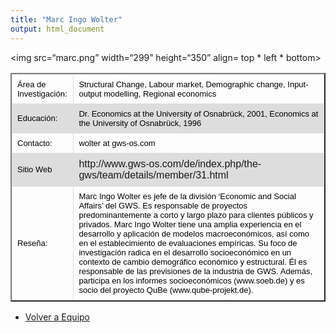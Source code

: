 ```yaml
---
title: "Marc Ingo Wolter"
output: html_document
---
```

         
<html>
<head>
<style>
table {
    font-family: arial, sans-serif;
    border-collapse: collapse;
    width: 100%;
}

td, th {
    border: 1px solid #dddddd;
    text-align: left;
    padding: 8px;
}

tr:nth-child(even) {
    background-color: #dddddd;
}
</style>
</head>
<body>
 
<img src="marc.png" width="299" height="350" align= top * left * bottom>

<table border="2">

<tr>
<td> <font size="2" color="black">Área de Investigación:</font>
 </td>

<td> <font size="2" color="black"> Structural Change, Labour market, Demographic change, Input-output modelling, Regional economics </font></td>

<tr>

<td> <font size="2" color="black"> Educación:</font>
 </td>

<td> <font size="2" color="black"> Dr. Economics at the University of Osnabrück, 2001, Economics at the University of Osnabrück, 1996 </font>
</td>

</tr>

<tr>
<td> <font size="2" color="black"> Contacto:</font> </td>

<td> <font size="2" color="black"> wolter at gws-os.com </font> </td>

</tr>

<tr> 
<td > <font size="2" color="black"> Sitio Web </font> </td> 
<td> http://www.gws-os.com/de/index.php/the-gws/team/details/member/31.html </td>

<tr>
<td> 
<font size="2" color="black"> Reseña: </font> </td>
<td><font size="2" color="black"> 
Marc Ingo Wolter es jefe de la división ‘Economic and Social Affairs’ del GWS. Es responsable de proyectos predominantemente a corto y largo plazo para clientes públicos y privados. Marc Ingo Wolter tiene una amplia experiencia en el desarrollo y aplicación de modelos macroeconómicos, así como en el establecimiento de evaluaciones empíricas. Su foco de investigación radica en el desarrollo socioeconómico en un contexto de cambio demográfico económico y estructural. Él es responsable de las previsiones de la industria de GWS. Además, participa en los informes socioeconómicos (www.soeb.de) y es socio del proyecto QuBe (www.qube-projekt.de).</font> 
</td>
</tr>
</tr>


</table> 

- <a href="http://www.coforce.cl/equipo.html"> Volver a Equipo </a>

</body>


</html>